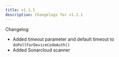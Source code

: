 ```yaml
---
title: v1.1.1
description: Changelogs for v1.1.1
---
```


Changelog:

- Added timeout parameter and default timeout to `doPollForDeviceCodeAuth()`
- Added Sonarcloud scanner